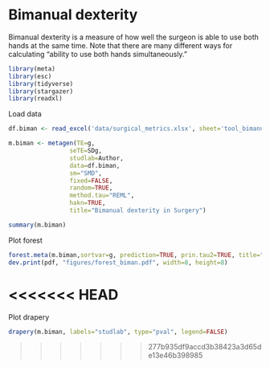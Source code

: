 # Bimanual dexterity

Bimanual dexterity is a measure of how well the surgeon is able to use both hands at the same time. Note that there are many different ways for calculating "ability to use both hands simultaneously."
```r
library(meta)
library(esc)
library(tidyverse)
library(stargazer)
library(readxl)
```
Load data
```r
df.biman <- read_excel('data/surgical_metrics.xlsx', sheet='tool_bimanual')
```
```r
m.biman <- metagen(TE=g,
                 seTE=SDg,
                 studlab=Author,
                 data=df.biman,
                 sm="SMD",
                 fixed=FALSE,
                 random=TRUE,
                 method.tau="REML",
                 hakn=TRUE,
                 title="Bimanual dexterity in Surgery")
```
```r
summary(m.biman)
```
Plot forest
```r
forest.meta(m.biman,sortvar=g, prediction=TRUE, prin.tau2=TRUE, title="Bimanual dexterity in Surgery")
dev.print(pdf, "figures/forest_biman.pdf", width=8, height=8)
```
<<<<<<< HEAD
=======
Plot drapery
```r
drapery(m.biman, labels="studlab", type="pval", legend=FALSE)
```
>>>>>>> 277b935df9accd3b38423a3d65de13e46b398985
